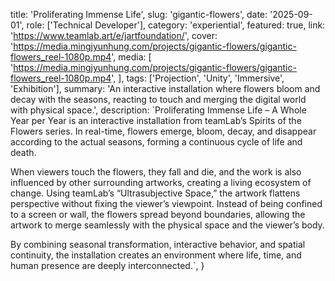   title: 'Proliferating Immense Life',
  slug: 'gigantic-flowers',
  date: '2025-09-01',
  role: ['Technical Developer'],
  category: 'experiential',
  featured: true,
  link: 'https://www.teamlab.art/e/jartfoundation/',
  cover: 'https://media.mingjyunhung.com/projects/gigantic-flowers/gigantic-flowers_reel-1080p.mp4',
  media: [
    'https://media.mingjyunhung.com/projects/gigantic-flowers/gigantic-flowers_reel-1080p.mp4',
  ],
  tags: ['Projection', 'Unity', 'Immersive', 'Exhibition'],
  summary:
    'An interactive installation where flowers bloom and decay with the seasons, reacting to touch and merging the digital world with physical space.',
  description: `Proliferating Immense Life – A Whole Year per Year is an interactive installation from teamLab’s Spirits of the Flowers series. In real-time, flowers emerge, bloom, decay, and disappear according to the actual seasons, forming a continuous cycle of life and death.
  
  When viewers touch the flowers, they fall and die, and the work is also influenced by other surrounding artworks, creating a living ecosystem of change. Using teamLab’s “Ultrasubjective Space,” the artwork flattens perspective without fixing the viewer’s viewpoint. Instead of being confined to a screen or wall, the flowers spread beyond boundaries, allowing the artwork to merge seamlessly with the physical space and the viewer’s body.
  
  By combining seasonal transformation, interactive behavior, and spatial continuity, the installation creates an environment where life, time, and human presence are deeply interconnected.`,
}
